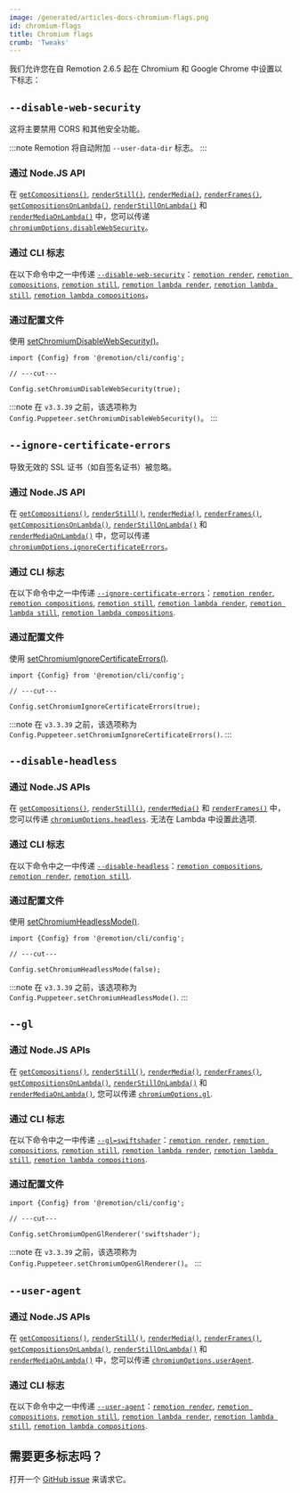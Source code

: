 ```yaml
---
image: /generated/articles-docs-chromium-flags.png
id: chromium-flags
title: Chromium flags
crumb: 'Tweaks'
---
```


我们允许您在自 Remotion 2.6.5 起在 Chromium 和 Google Chrome 中设置以下标志：

## `--disable-web-security`

这将主要禁用 CORS 和其他安全功能。

:::note
Remotion 将自动附加 `--user-data-dir` 标志。
:::

### 通过 Node.JS API

在 [`getCompositions()`](/docs/renderer/get-compositions), [`renderStill()`](/docs/renderer/render-still#disablewebsecurity), [`renderMedia()`](/docs/renderer/render-media#disablewebsecurity), [`renderFrames()`](/docs/renderer/render-frames#disablewebsecurity), [`getCompositionsOnLambda()`](/docs/lambda/getcompositionsonlambda#disablewebsecurity), [`renderStillOnLambda()`](/docs/lambda/renderstillonlambda#disablewebsecurity) 和 [`renderMediaOnLambda()`](/docs/lambda/rendermediaonlambda#disablewebsecurity) 中，您可以传递 [`chromiumOptions.disableWebSecurity`](/docs/renderer/render-still#disablewebsecurity)。

### 通过 CLI 标志

在以下命令中之一中传递 [`--disable-web-security`](/docs/cli/render#--disable-web-security)：[`remotion render`](/docs/cli/render), [`remotion compositions`](/docs/cli/compositions), [`remotion still`](/docs/cli/still), [`remotion lambda render`](/docs/lambda/cli/render), [`remotion lambda still`](/docs/lambda/cli/still), [`remotion lambda compositions`](/docs/lambda/cli/compositions)。

### 通过配置文件

使用 [setChromiumDisableWebSecurity()](/docs/config#setchromiumdisablewebsecurity)。

```tsx twoslash
import {Config} from '@remotion/cli/config';

// ---cut---

Config.setChromiumDisableWebSecurity(true);
```

:::note
在 `v3.3.39` 之前，该选项称为 `Config.Puppeteer.setChromiumDisableWebSecurity()`。
:::

## `--ignore-certificate-errors`

导致无效的 SSL 证书（如自签名证书）被忽略。

### 通过 Node.JS API

在 [`getCompositions()`](/docs/renderer/get-compositions), [`renderStill()`](/docs/renderer/render-still#ignorecertificateerrors), [`renderMedia()`](/docs/renderer/render-media#ignorecertificateerrors), [`renderFrames()`](/docs/renderer/render-frames#ignorecertificateerrors), [`getCompositionsOnLambda()`](/docs/lambda/getcompositionsonlambda#disablewebsecurity), [`renderStillOnLambda()`](/docs/lambda/renderstillonlambda#ignorecertificateerrors) 和 [`renderMediaOnLambda()`](/docs/lambda/rendermediaonlambda#ignorecertificateerrors) 中，您可以传递 [`chromiumOptions.ignoreCertificateErrors`](/docs/renderer/render-still#ignorecertificateerrors)。

### 通过 CLI 标志

在以下命令中之一中传递 [`--ignore-certificate-errors`](/docs/cli/render#--ignore-certificate-errors)：[`remotion render`](/docs/cli/render), [`remotion compositions`](/docs/cli/compositions), [`remotion still`](/docs/cli/still), [`remotion lambda render`](/docs/lambda/cli/render), [`remotion lambda still`](/docs/lambda/cli/still), [`remotion lambda compositions`](/docs/lambda/cli/compositions).

### 通过配置文件

使用 [setChromiumIgnoreCertificateErrors()](/docs/config#setchromiumignorecertificateerrors).

```tsx twoslash
import {Config} from '@remotion/cli/config';

// ---cut---

Config.setChromiumIgnoreCertificateErrors(true);
```

:::note
在 `v3.3.39` 之前，该选项称为 `Config.Puppeteer.setChromiumIgnoreCertificateErrors()`.
:::

## `--disable-headless`

<Options id="disable-headless" />

### 通过 Node.JS APIs

在 [`getCompositions()`](/docs/renderer/get-compositions), [`renderStill()`](/docs/renderer/render-still#headless), [`renderMedia()`](/docs/renderer/render-media#headless) 和 [`renderFrames()`](/docs/renderer/render-frames#headless) 中，您可以传递 [`chromiumOptions.headless`](/docs/renderer/render-still#headless). 无法在 Lambda 中设置此选项.

### 通过 CLI 标志

在以下命令中之一中传递 [`--disable-headless`](/docs/cli/render#--disable-headless)：[`remotion compositions`](/docs/cli/compositions), [`remotion render`](/docs/cli/render), [`remotion still`](/docs/cli/still).

### 通过配置文件

使用 [setChromiumHeadlessMode()](/docs/config#setchromiumheadlessmode).

```tsx twoslash
import {Config} from '@remotion/cli/config';

// ---cut---

Config.setChromiumHeadlessMode(false);
```

:::note
在 `v3.3.39` 之前，该选项称为 `Config.Puppeteer.setChromiumHeadlessMode()`.
:::

## `--gl`

<Options id="gl" />

### 通过 Node.JS APIs

在 [`getCompositions()`](/docs/renderer/get-compositions#chromiumoptions), [`renderStill()`](/docs/renderer/render-still#gl), [`renderMedia()`](/docs/renderer/render-media#gl), [`renderFrames()`](/docs/renderer/render-frames#gl), [`getCompositionsOnLambda()`](/docs/lambda/getcompositionsonlambda#gl), [`renderStillOnLambda()`](/docs/lambda/renderstillonlambda#gl) 和 [`renderMediaOnLambda()`](/docs/lambda/rendermediaonlambda#gl), 您可以传递 [`chromiumOptions.gl`](/docs/renderer/render-still#gl).

### 通过 CLI 标志

在以下命令中之一中传递 [`--gl=swiftshader`](/docs/cli)：[`remotion render`](/docs/cli/render), [`remotion compositions`](/docs/cli/compositions), [`remotion still`](/docs/cli/still), [`remotion lambda render`](/docs/lambda/cli/render), [`remotion lambda still`](/docs/lambda/cli/still), [`remotion lambda compositions`](/docs/lambda/cli/compositions).

### 通过配置文件

```tsx twoslash
import {Config} from '@remotion/cli/config';

// ---cut---

Config.setChromiumOpenGlRenderer('swiftshader');
```

:::note
在 `v3.3.39` 之前，该选项称为 `Config.Puppeteer.setChromiumOpenGlRenderer()`。
:::

## `--user-agent`<AvailableFrom v="3.3.83"/>

### 通过 Node.JS APIs

在 [`getCompositions()`](/docs/renderer/get-compositions#chromiumoptions), [`renderStill()`](/docs/renderer/render-still#useragent), [`renderMedia()`](/docs/renderer/render-media#useragent), [`renderFrames()`](/docs/renderer/render-frames#useragent), [`getCompositionsOnLambda()`](/docs/lambda/getcompositionsonlambda#useragent), [`renderStillOnLambda()`](/docs/lambda/renderstillonlambda#useragent) 和 [`renderMediaOnLambda()`](/docs/lambda/rendermediaonlambda#chromiumoptions) 中，您可以传递 [`chromiumOptions.userAgent`](/docs/renderer/render-still#useragent).

### 通过 CLI 标志

在以下命令中之一中传递 [`--user-agent`](/docs/cli)：[`remotion render`](/docs/cli/render), [`remotion compositions`](/docs/cli/compositions), [`remotion still`](/docs/cli/still), [`remotion lambda render`](/docs/lambda/cli/render), [`remotion lambda still`](/docs/lambda/cli/still), [`remotion lambda compositions`](/docs/lambda/cli/compositions).

## 需要更多标志吗？

打开一个 [GitHub issue](https://github.com/remotion-dev/remotion/issues/new?assignees=&labels=&template=feature_request.md&title=) 来请求它。
